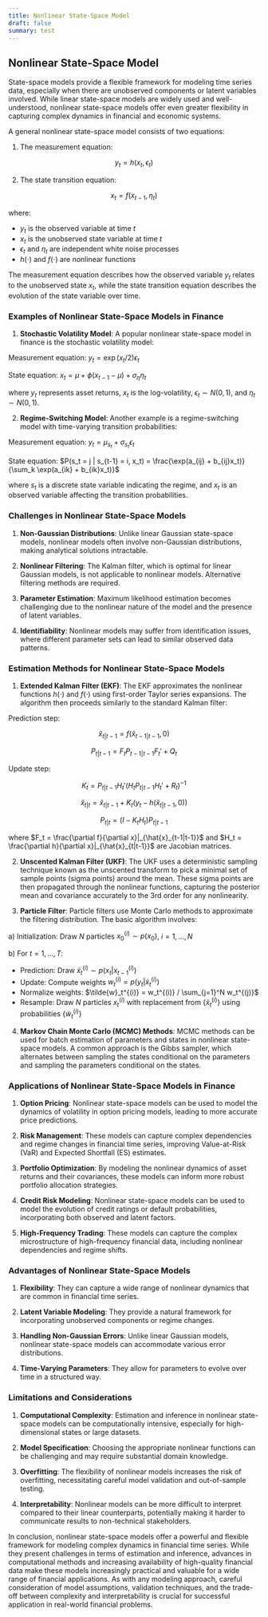 ```yaml
---
title: Nonlinear State-Space Model
draft: false
summary: test
---
```



<TOCInline toc={props.toc} asDisclosure />

## Nonlinear State-Space Model

State-space models provide a flexible framework for modeling time series data, especially when there are unobserved components or latent variables involved. While linear state-space models are widely used and well-understood, nonlinear state-space models offer even greater flexibility in capturing complex dynamics in financial and economic systems.

A general nonlinear state-space model consists of two equations:

1. The measurement equation:

$$
y_t = h(x_t, \epsilon_t)
$$

2. The state transition equation:

$$
x_t = f(x_{t-1}, \eta_t)
$$

where:

- $y_t$ is the observed variable at time $t$
- $x_t$ is the unobserved state variable at time $t$
- $\epsilon_t$ and $\eta_t$ are independent white noise processes
- $h(\cdot)$ and $f(\cdot)$ are nonlinear functions

The measurement equation describes how the observed variable $y_t$ relates to the unobserved state $x_t$, while the state transition equation describes the evolution of the state variable over time.

### Examples of Nonlinear State-Space Models in Finance

1. **Stochastic Volatility Model**:
   A popular nonlinear state-space model in finance is the stochastic volatility model:

Measurement equation: $y_t = \exp(x_t/2)\epsilon_t$

State equation: $x_t = \mu + \phi(x_{t-1} - \mu) + \sigma_\eta\eta_t$

where $y_t$ represents asset returns, $x_t$ is the log-volatility, $\epsilon_t \sim N(0,1)$, and $\eta_t \sim N(0,1)$.

2. **Regime-Switching Model**:
   Another example is a regime-switching model with time-varying transition probabilities:

Measurement equation: $y_t = \mu_{s_t} + \sigma_{s_t}\epsilon_t$

State equation: $P(s_t = j | s_{t-1} = i, x_t) = \frac{\exp(a_{ij} + b_{ij}x_t)}{\sum_k \exp(a_{ik} + b_{ik}x_t)}$

where $s_t$ is a discrete state variable indicating the regime, and $x_t$ is an observed variable affecting the transition probabilities.

### Challenges in Nonlinear State-Space Models

1. **Non-Gaussian Distributions**: Unlike linear Gaussian state-space models, nonlinear models often involve non-Gaussian distributions, making analytical solutions intractable.

2. **Nonlinear Filtering**: The Kalman filter, which is optimal for linear Gaussian models, is not applicable to nonlinear models. Alternative filtering methods are required.

3. **Parameter Estimation**: Maximum likelihood estimation becomes challenging due to the nonlinear nature of the model and the presence of latent variables.

4. **Identifiability**: Nonlinear models may suffer from identification issues, where different parameter sets can lead to similar observed data patterns.

### Estimation Methods for Nonlinear State-Space Models

1. **Extended Kalman Filter (EKF)**:
   The EKF approximates the nonlinear functions $h(\cdot)$ and $f(\cdot)$ using first-order Taylor series expansions. The algorithm then proceeds similarly to the standard Kalman filter:

Prediction step:

$$
\hat{x}_{t|t-1} = f(\hat{x}_{t-1|t-1}, 0)
$$

$$
P_{t|t-1} = F_t P_{t-1|t-1} F_t' + Q_t
$$

Update step:

$$
K_t = P_{t|t-1}H_t'(H_t P_{t|t-1} H_t' + R_t)^{-1}
$$

$$
\hat{x}_{t|t} = \hat{x}_{t|t-1} + K_t(y_t - h(\hat{x}_{t|t-1}, 0))
$$

$$
P_{t|t} = (I - K_t H_t)P_{t|t-1}
$$

where $F_t = \frac{\partial f}{\partial x}|_{\hat{x}_{t-1|t-1}}$ and $H_t = \frac{\partial h}{\partial x}|_{\hat{x}_{t|t-1}}$ are Jacobian matrices.

2. **Unscented Kalman Filter (UKF)**:
   The UKF uses a deterministic sampling technique known as the unscented transform to pick a minimal set of sample points (sigma points) around the mean. These sigma points are then propagated through the nonlinear functions, capturing the posterior mean and covariance accurately to the 3rd order for any nonlinearity.

3. **Particle Filter**:
   Particle filters use Monte Carlo methods to approximate the filtering distribution. The basic algorithm involves:

a) Initialization: Draw $N$ particles $x_0^{(i)} \sim p(x_0)$, $i = 1,\ldots,N$

b) For $t = 1,\ldots,T$:

- Prediction: Draw $\tilde{x}_t^{(i)} \sim p(x_t | x_{t-1}^{(i)})$
- Update: Compute weights $w_t^{(i)} = p(y_t | \tilde{x}_t^{(i)})$
- Normalize weights: $\tilde{w}_t^{(i)} = w_t^{(i)} / \sum_{j=1}^N w_t^{(j)}$
- Resample: Draw $N$ particles $x_t^{(i)}$ with replacement from $\{\tilde{x}_t^{(i)}\}$ using probabilities $\{\tilde{w}_t^{(i)}\}$

4. **Markov Chain Monte Carlo (MCMC) Methods**:
   MCMC methods can be used for batch estimation of parameters and states in nonlinear state-space models. A common approach is the Gibbs sampler, which alternates between sampling the states conditional on the parameters and sampling the parameters conditional on the states.

### Applications of Nonlinear State-Space Models in Finance

1. **Option Pricing**: Nonlinear state-space models can be used to model the dynamics of volatility in option pricing models, leading to more accurate price predictions.

2. **Risk Management**: These models can capture complex dependencies and regime changes in financial time series, improving Value-at-Risk (VaR) and Expected Shortfall (ES) estimates.

3. **Portfolio Optimization**: By modeling the nonlinear dynamics of asset returns and their covariances, these models can inform more robust portfolio allocation strategies.

4. **Credit Risk Modeling**: Nonlinear state-space models can be used to model the evolution of credit ratings or default probabilities, incorporating both observed and latent factors.

5. **High-Frequency Trading**: These models can capture the complex microstructure of high-frequency financial data, including nonlinear dependencies and regime shifts.

### Advantages of Nonlinear State-Space Models

1. **Flexibility**: They can capture a wide range of nonlinear dynamics that are common in financial time series.

2. **Latent Variable Modeling**: They provide a natural framework for incorporating unobserved components or regime changes.

3. **Handling Non-Gaussian Errors**: Unlike linear Gaussian models, nonlinear state-space models can accommodate various error distributions.

4. **Time-Varying Parameters**: They allow for parameters to evolve over time in a structured way.

### Limitations and Considerations

1. **Computational Complexity**: Estimation and inference in nonlinear state-space models can be computationally intensive, especially for high-dimensional states or large datasets.

2. **Model Specification**: Choosing the appropriate nonlinear functions can be challenging and may require substantial domain knowledge.

3. **Overfitting**: The flexibility of nonlinear models increases the risk of overfitting, necessitating careful model validation and out-of-sample testing.

4. **Interpretability**: Nonlinear models can be more difficult to interpret compared to their linear counterparts, potentially making it harder to communicate results to non-technical stakeholders.

In conclusion, nonlinear state-space models offer a powerful and flexible framework for modeling complex dynamics in financial time series. While they present challenges in terms of estimation and inference, advances in computational methods and increasing availability of high-quality financial data make these models increasingly practical and valuable for a wide range of financial applications. As with any modeling approach, careful consideration of model assumptions, validation techniques, and the trade-off between complexity and interpretability is crucial for successful application in real-world financial problems.
